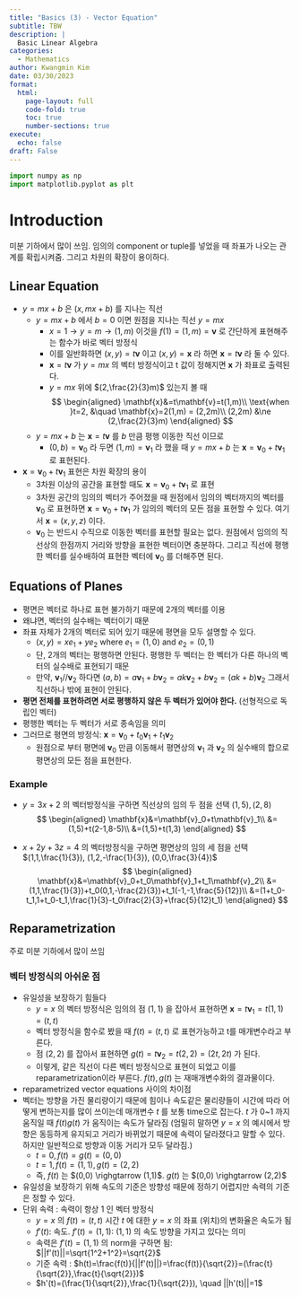 ```yaml
---
title: "Basics (3) - Vector Equation"
subtitle: TBW
description: |
  Basic Linear Algebra 
categories:
  - Mathematics
author: Kwangmin Kim
date: 03/30/2023
format: 
  html:
    page-layout: full
    code-fold: true
    toc: true
    number-sections: true
execute:
  echo: false
draft: False
---
```


```python
import numpy as np
import matplotlib.pyplot as plt
```

# Introduction

미분 기하에서 많이 쓰임. 임의의 component or tuple를 넣었을 때 좌표가 나오는 관계를 확립시켜줌. 그리고 차원의 확장이 용이하다.

## Linear Equation

* $y=mx+b$ 은 $(x,mx+b)$ 를 지나는 직선 
  * $y=mx+b$ 에서 $b=0$ 이면 원점을 지나는 직선 $y=mx$
    * $x=1 \rightarrow y=m \rightarrow (1,m)$ 이것을 $f(1)=(1,m)=\mathbf{v}$ 로 간단하게 표현해주는 함수가 바로 벡터 방정식
    * 이를 일반화하면 $(x,y)=t\mathbf{v}$ 이고 $(x,y)=\mathbf{x}$ 라 하면 $\mathbf{x}=t\mathbf{v}$ 라 둘 수 있다.
    * $\mathbf{x}=t\mathbf{v}$ 가 $y=mx$ 의 벡터 방정식이고 t 값이 정해지면 $\mathbf{x}$ 가 좌표로 출력된다.
    * $y=mx$ 위에 $(2,\frac{2}{3}m)$ 있는지 볼 때 
      $$
      \begin{aligned}
        \mathbf{x}&=t\mathbf{v}=t(1,m)\\
        \text{when }t=2, &\quad \mathbf{x}=2(1,m) = (2,2m)\\
        (2,2m) &\ne (2,\frac{2}{3}m)
      \end{aligned}
      $$
  * $y=mx+b$ 는 $\mathbf{x}=t\mathbf{v}$ 를 $b$ 만큼 평행 이동한 직선 이므로
    * $(0,b)= \mathbf{v}_0$ 라 두면 $(1,m)=\mathbf{v}_1$ 라 했을 때 $y=mx+b$ 는 $\mathbf{x}=\mathbf{v}_0+t\mathbf{v}_1$ 로 표현된다.
* $\mathbf{x}=\mathbf{v}_0+t\mathbf{v}_1$ 표현은 차원 확장의 용이
  * 3차원 이상의 공간을 표현할 때도 $\mathbf{x}=\mathbf{v}_0+t\mathbf{v}_1$ 로 표현
  * 3차원 공간의 임의의 벡터가 주어졌을 때 원점에서 임의의 벡터까지의 벡터를 $\mathbf{v}_0$ 로 표현하면 $\mathbf{x}=\mathbf{v}_0+t\mathbf{v}_1$ 가 임의의 벡터의 모든 점을 표현할 수 있다. 여기서 $\mathbf{x}=(x,y,z)$ 이다. 
  *  $\mathbf{v}_0$ 는 반드시 수직으로 이동한 벡터를 표현할 필요는 없다. 원점에서 임의의 직선상의 한점까지 거리와 방향을 표현한 벡터이면 충분하다. 그리고 직선에 평행한 벡터를 실수배하여 표현한 벡터에 $\mathbf{v}_0$ 를 더해주면 된다.

## Equations of Planes

* 평면은 벡터로 하나로 표현 불가하기 때문에 2개의 벡터를 이용
* 왜냐면, 벡터의 실수배는 벡터이기 때문
* 좌표 자체가 2개의 벡터로 되어 있기 때문에 평면을 모두 설명할 수 있다.
  * $(x,y) = xe_1+ye_2$ where $e_1=(1,0)$ and $e_2=(0,1)$
  * 단, 2개의 벡터는 평행하면 안된다. 평행한 두 벡터는 한 벡터가 다른 하나의 벡터의 실수배로 표현되기 때문
  * 만약, $\mathbf{v}_1 // \mathbf{v}_2$ 하다면 $(a,b)=a\mathbf{v}_1+b\mathbf{v}_2=ak\mathbf{v}_2+b\mathbf{v}_2=(ak+b)\mathbf{v}_2$ 그래서 직선하나 밖에 표현이 안된다.
* **평면 전체를 표현하려면 서로 평행하지 않은 두 벡터가 있어야 한다.** (선형적으로 독립인 벡터)
* 평행한 벡터는 두 벡터가 서로 종속임을 의미
* 그러므로 평면의 방정식: $\mathbf{x}=\mathbf{v}_0+t_0\mathbf{v}_1+t_1\mathbf{v}_2$
  * 원점으로 부터 평면에 $\mathbf{v}_0$ 만큼 이동해서 평면상의 $\mathbf{v}_1$ 과 $\mathbf{v}_2$ 의 실수배의 합으로 평면상의 모든 점을 표현한다.

### Example

* $y=3x+2$ 의 벡터방정식을 구하면 직선상의 임의 두 점을 선택 $(1,5), (2,8)$
$$
\begin{aligned}
  \mathbf{x}&=\mathbf{v}_0+t\mathbf{v}_1\\
  &=(1,5)+t(2-1,8-5)\\
  &=(1,5)+t(1,3)
\end{aligned}
$$

* $x+2y+3z=4$ 의 벡터방정식을 구하면 평면상의 임의 세 점을 선택 $(1,1,\frac{1}{3}), (1,2,-\frac{1}{3}), (0,0,\frac{3}{4})$
$$
\begin{aligned}
  \mathbf{x}&=\mathbf{v}_0+t_0\mathbf{v}_1+t_1\mathbf{v}_2\\
  &=(1,1,\frac{1}{3})+t_0(0,1,-\frac{2}{3})+t_1(-1,-1,\frac{5}{12})\\
  &=(1+t_0-t_1,1+t_0-t_1,\frac{1}{3}-t_0\frac{2}{3}+\frac{5}{12}t_1)
\end{aligned}
$$

## Reparametrization 

주로 미분 기하에서 많이 쓰임

### 벡터 방정식의 아쉬운 점

* 유일성을 보장하기 힘들다
  * $y=x$ 의 벡터 방정식은 임의의 점 $(1,1)$ 을 잡아서 표현하면 $\mathbf{x}=t\mathbf{v}_1=t(1,1)=(t,t)$
  * 벡터 방정식을 함수로 봤을 때 $f(t)=(t,t)$ 로 표현가능하고 t를 매개변수라고 부른다.
  * 점 $(2,2)$ 를 잡아서 표현하면 $g(t)=t\mathbf{v}_2=t(2,2)=(2t,2t)$ 가 된다.
  * 이렇게, 같은 직선이 다른 벡터 방정식으로 표현이 되었고 이를 reparametrization이라 부른다. $f(t),g(t)$ 는 재매개변수화의 결과물이다.
* reparametrized vector equations 사이의 차이점
* 벡터는 방향을 가진 물리량이기 때문에 힘이나 속도같은 물리량들이 시간에 따라 어떻게 변하는지를 많이 쓰이는데 매개변수 $t$ 를 보통 time으로 잡는다. $t$ 가 0~1 까지 움직일 때 $f(t) g(t)$ 가 움직이는 속도가 달라짐 (엄밀히 말하면 $y=x$ 의 예시에서 방향은 동등하게 유지되고 거리가 바뀌었기 때문에 속력이 달라졌다고 말할 수 있다. 하지만 일반적으로 방향과 이동 거리가 모두 달라짐.)
  * $t=0, f(t)=g(t)=(0,0)$
  * $t=1, f(t)=(1,1), g(t)=(2,2)$
  * 즉, $f(t)$ 는 $(0,0) \righgtarrow (1,1)$. $g(t)$ 는 $(0,0) \righgtarrow (2,2)$
* 유일성을 보장하기 위해 속도의 기준은 방향성 때문에 정하기 어렵지만 속력의 기준은 정할 수 있다.
* 단위 속력 : 속력이 항상 $1$ 인 벡터 방정식
  * $y=x$ 의 $f(t)=(t,t)$ 시간 $t$ 에 대한 $y=x$ 의 좌표 (위치)의 변화율은 속도가 됨
  * $f'(t)$: 속도. $f'(t)=(1,1)$: $(1,1)$ 의 속도 방향을 가지고 있다는 의미
  * 속력은 $f'(t)=(1,1)$ 의 norm을 구하면 됨: $||f'(t)||=\sqrt{1^2+1^2}=\sqrt{2}$
  * 기준 속력 : $h(t)=\frac{f(t)}{||f'(t)||}=\frac{f(t)}{\sqrt{2}}=(\frac{t}{\sqrt{2}},\frac{t}{\sqrt{2}})$
  * $h'(t)=(\frac{1}{\sqrt{2}},\frac{1}{\sqrt{2}}), \quad ||h'(t)||=1$
